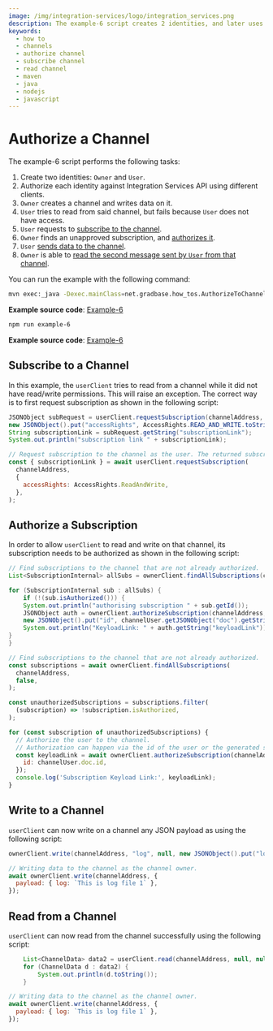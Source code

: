 ```yaml
---
image: /img/integration-services/logo/integration_services.png
description: The example-6 script creates 2 identities, and later uses them to demonstrate how to authorize channel subscriptions, subscribe to a channel and read from channels.
keywords:
  - how to
  - channels
  - authorize channel
  - subscribe channel
  - read channel
  - maven
  - java
  - nodejs
  - javascript
---
```



# Authorize a Channel

The example-6 script performs the following tasks:

1. Create two identities: `Owner` and `User`.
2. Authorize each identity against Integration Services API using different clients.
3. `Owner` creates a channel and writes data on it.
4. `User` tries to read from said channel, but fails because `User` does not have access.
5. `User` requests to [subscribe to the channel](#subscribe-to-channel).
6. `Owner` finds an unapproved subscription, and [authorizes it](#authorize-subscription).
7. `User` [sends data to the channel](#write-to-a-channel).
8. `Owner` is able to [read the second message sent by `User` from that channel](#read-from-a-channel).

You can run the example with the following command:

<Tabs groupId="language" queryString>
<TabItem value="java" label="Java">

```bash
mvn exec:_java -Dexec.mainClass=net.gradbase.how_tos.AuthorizeToChannel
```

**Example source code**: [Example-6](https://github.com/albydeca/iota-is-sdk/blob/main/examples/src/main/java/net/gradbase/examples/AuthorizeToChannel.java)

</TabItem>
<TabItem value="node" label="Node.js">

```bash
npm run example-6
```

**Example source code**: [Example-6](https://github.com/iotaledger/integration-services/blob/master/clients/client-sdk/examples/6-AuthorizeToChannel.ts)

</TabItem>
</Tabs>

## Subscribe to a Channel

In this example, the `userClient` tries to read from a channel while it did not have read/write permissions. This will raise an exception. The correct way is to first request subscription as shown in the following script:

<Tabs groupId="language" queryString>
<TabItem value="java" label="Java">

```java
JSONObject subRequest = userClient.requestSubscription(channelAddress,
new JSONObject().put("accessRights", AccessRights.READ_AND_WRITE.toString()));
String subscriptionLink = subRequest.getString("subscriptionLink");
System.out.println("subscription link " + subscriptionLink);
```

</TabItem>
<TabItem value="node" label="Node.js">

```js
// Request subscription to the channel as the user. The returned subscriptionLink can be used to authorize the user to the channel.
const { subscriptionLink } = await userClient.requestSubscription(
  channelAddress,
  {
    accessRights: AccessRights.ReadAndWrite,
  },
);
```

</TabItem>
</Tabs>

## Authorize a Subscription

In order to allow `userClient` to read and write on that channel, its subscription needs to be authorized as shown in the following script:

<Tabs groupId="language" queryString>
<TabItem value="java" label="Java">

```java
// Find subscriptions to the channel that are not already authorized.
List<SubscriptionInternal> allSubs = ownerClient.findAllSubscriptions(channelAddress, false);

for (SubscriptionInternal sub : allSubs) {
    if (!(sub.isAuthorized())) {
    System.out.println("authorising subscription " + sub.getId());
    JSONObject auth = ownerClient.authorizeSubscription(channelAddress,
    new JSONObject().put("id", channelUser.getJSONObject("doc").getString("id")));
    System.out.println("KeyloadLink: " + auth.getString("keyloadLink"));
}
}
```

</TabItem>
<TabItem value="node" label="Node.js">

```js
// Find subscriptions to the channel that are not already authorized.
const subscriptions = await ownerClient.findAllSubscriptions(
  channelAddress,
  false,
);

const unauthorizedSubscriptions = subscriptions.filter(
  (subscription) => !subscription.isAuthorized,
);

for (const subscription of unauthorizedSubscriptions) {
  // Authorize the user to the channel.
  // Authorization can happen via the id of the user or the generated subscription link.
  const keyloadLink = await ownerClient.authorizeSubscription(channelAddress, {
    id: channelUser.doc.id,
  });
  console.log('Subscription Keyload Link:', keyloadLink);
}
```

</TabItem>
</Tabs>

## Write to a Channel

`userClient` can now write on a channel any JSON payload as using the following script:

<Tabs groupId="language" queryString>
<TabItem value="java" label="Java">

```java
ownerClient.write(channelAddress, "log", null, new JSONObject().put("log", "This is log number 1"));
```

</TabItem>
<TabItem value="node" label="Node.js">

```js
// Writing data to the channel as the channel owner.
await ownerClient.write(channelAddress, {
  payload: { log: `This is log file 1` },
});
```

</TabItem>
</Tabs>

## Read from a Channel

`userClient` can now read from the channel successfully using the following script:

<Tabs groupId="language" queryString>
<TabItem value="java" label="Java">

```java
    List<ChannelData> data2 = userClient.read(channelAddress, null, null, null, null, null);
    for (ChannelData d : data2) {
        System.out.println(d.toString());
    }
```

</TabItem>
    <TabItem value="node" label="Node.js">

```js
// Writing data to the channel as the channel owner.
await ownerClient.write(channelAddress, {
  payload: { log: `This is log file 1` },
});
```

</TabItem>
</Tabs>
